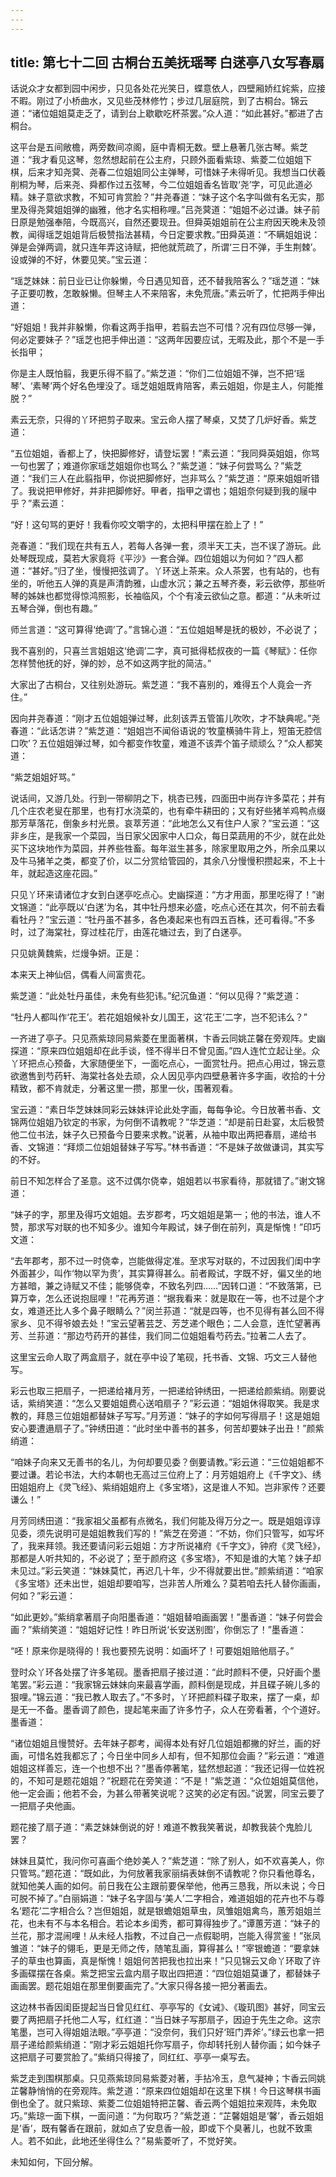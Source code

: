 ```yaml
---
---
---
```

title: 第七十二回 古桐台五美抚瑶琴 白蒁亭八女写春扇
---



话说众才女都到园中闲步，只见各处花光笑日，蝶意依人，四壁厢娇红姹紫，应接不暇。刚过了小桥曲水，又见些茂林修竹；步过几层庭院，到了古桐台。锦云道：“诸位姐姐莫走乏了，请到台上歇歇吃杯茶罢。”众人道：“如此甚好。”都进了古桐台。

这平台是五间敞檐，两旁数间凉阁，庭中青桐无数。壁上悬著几张古琴。紫芝道：“我才看见这琴，忽然想起前在公主府，只顾外面看紫琼、紫菱二位姐姐下棋，后来才知尧蓂、尧春二位姐姐同公主弹琴，可惜妹子未得听见。我想当口伏羲削桐为琴，后来尧、舜都作过五弦琴，今二位姐姐香名皆取‘尧’字，可见此道必精。妹子意欲求教，不知可肯赏脸？”井尧春道：“妹子这个名字叫做有名无实，那里及得尧蓂姐姐弹的幽雅，他才名实相称哩。”吕尧蓂道：“姐姐不必过谦。妹子前日原是勉强奉陪，今既高兴，自然还要现丑。但舜英姐姐前在公主府因天晚未及领教，闻得瑶芝姐姐背后极赞指法甚精，今日定要求教。”田舜英道：“不瞒姐姐说：弹是会弹两调，就只连年弄这诗赋，把他就荒疏了，所谓‘三日不弹，手生荆棘’。设或弹的不好，休要见笑。”宝云道：

“瑶芝妹妹：前日业已让你躲懒，今日遇见知音，还不替我陪客么？”瑶芝道：“妹子正要叨教，怎敢躲懒。但琴主人不来陪客，未免荒唐。”素云听了，忙把两手伸出道：

“好姐姐！我并非躲懒，你看这两手指甲，若翦去岂不可惜？况有四位尽够一弹，何必定要妹子？”瑶芝也把手伸出道：“这两年因要应试，无暇及此，那个不是一手长指甲；

你是主人既怕翦，我更乐得不翦了。”紫芝道：“你们二位姐姐不弹，岂不把‘瑶琴’、‘素琴’两个好名色埋没了。瑶芝姐姐既肯陪客，素云姐姐，你是主人，何能推脱？”

素云无奈，只得的丫环把剪子取来。宝云命人摆了琴桌，又焚了几炉好香。紫芝道：

“五位姐姐，香都上了，快把脚修好，请登坛罢！”素云道：“我同舜英姐姐，你骂一句也罢了；难道你家瑶芝姐姐你也骂么？”紫芝道：“妹子何尝骂么？”紫芝道：“我们三人在此翦指甲，你说把脚修好，岂非骂么？”紫芝道：“原来姐姐听错了。我说把甲修好，并非把脚修好。甲者，指甲之谓也；姐姐奈何疑到我的屦中乎？”素云道：

“好！这句骂的更好！我看你咬文嚼字的，太把科甲摆在脸上了！”

尧春道：“我们现在共有五人，若每人各弹一套，须半天工夫，岂不误了游玩。此处琴既现成，莫若大家竟将《平沙》一套合弹。四位姐姐以为何如？”四人都道：“甚好。”归了坐，慢慢把弦调了。丫环送上茶来。众人茶罢，也有站的，也有坐的，听他五人弹的真是声清韵雅，山虚水沉；兼之五琴齐奏，彩云欲停，那些听琴的姊妹也都觉得惊鸿照影，长袖临风，个个有凌云欲仙之意。都道：“从未听过五琴合弹，倒也有趣。”

师兰言道：“这可算得‘绝调’了。”言锦心道：“五位姐姐琴是抚的极妙，不必说了；

我不喜别的，只喜兰言姐姐这‘绝调’二字，真可抵得嵇叔夜的一篇《琴赋》：任你怎样赞他抚的好，弹的妙，总不如这两字批的简洁。”

大家出了古桐台，又往别处游玩。紫芝道：“我不喜别的，难得五个人竟会一齐住。”

因向井尧春道：“刚才五位姐姐弹过琴，此刻该弄五管笛儿吹吹，才不缺典呢。”尧春道：“此话怎讲？”紫芝道：“姐姐岂不闻俗语说的‘牧童横骑牛背上，短笛无腔信口吹’？五位姐姐弹过琴，如今都变作牧童，难道不该弄个笛子顽顽么？”众人都笑道：

“紫芝姐姐好骂。”

说话间，又游几处。行到一带柳阴之下，桃杏已残，四面田中尚存许多菜花；并有几个庄农老叟在那里，也有打水浇菜的，也有牵牛耕田的；又有好些猪羊鸡鸭点缀那芳草落花，倒象乡村光景。哀萃芳道：“此地怎么又有住户人家？”宝云道：“这非乡庄，是我家一个菜园，当日家父因家中人口众，每日菜蔬用的不少，就在此处买下这块地作为菜园，并养些牲畜。每年滋生甚多，除家里取用之外，所余瓜果以及牛马猪羊之类，都变了价，以二分赏给管园的，其余八分慢慢积攒起来，不上十年，就起造这座花园。”

只见丫环来请诸位才女到白蒁亭吃点心。史幽探道：“方才用面，那里吃得了！”谢文锦道：“此亭既以‘白蒁’为名，其中牡丹想来必盛，吃点心还在其次，何不前去看看牡丹？”宝云道：“牡丹虽不甚多，各色凑起来也有四五百株，还可看得。”不多时，过了海棠社，穿过桂花厅，由莲花塘过去，到了白蒁亭。

只见姚黄魏紫，烂熳争妍。正是：

本来天上神仙侣，偶看人间富贵花。

紫芝道：“此处牡丹虽佳，未免有些犯讳。”纪沉鱼道：“何以见得？”紫芝道：

“牡丹人都叫作‘花王’。若花姐姐候补女儿国王，这‘花王’二字，岂不犯讳么？”

一齐进了亭子。只见燕紫琼同易紫菱在里面著棋，卞香云同姚芷馨在旁观阵。史幽探道：“原来四位姐姐却在此手谈，怪不得半日不曾见面。”四人连忙立起让坐。众丫环把点心预备，大家随便坐下，一面吃点心，一面赏牡丹。把点心用过，锦云意欲邀售到芍药轩、海棠社各处去顽，众人因见亭内四壁悬著许多字画，收拾的十分精致，都不肯就走，分著这里一攒，那里一伙，围著观看。

宝云道：“素日华芝妹妹同彩云妹妹评论此处字画，每每争论。今日放著书香、文锦两位姐姐乃钦定的书家，为何倒不请教呢？”华芝道：“却是前日赴宴，太后极赞他二位书法，妹子久已预备今日要来求教。”说著，从袖中取出两把春扇，递给书香、文锦道：“拜烦二位姐姐替妹子写写。”林书香道：“不是妹子故做谦词，其实写的不好。

前日不知怎样合了圣意。这不过偶尔侥幸，姐姐若以书家看待，那就错了。”谢文锦道：

“妹子的字，那里及得巧文姐姐。去岁郡考，巧文姐姐是第一；他的书法，谁人不赞，那求写对联的也不知多少。谁知今年殿试，妹子倒在前列，真是惭愧！”印巧文道：

“去年郡考，那不过一时侥幸，岂能做得定准。至求写对联的，不过因我们闺中字外面甚少，叫作‘物以罕为贵’，其实算得甚么。前者殿试，字既不好，偏又坐的地方甚暗，兼之诗赋又不佳；能够侥幸，不致名列四……”因转口道：“不致落第，已算万幸，怎么还说抱屈哩！”花再芳道：“据我看来：就是取在一等，也不过是个才女，难道还比人多个鼻子眼睛么？”闵兰荪道：“就是四等，也不见得有甚么回不得家乡、见不得爷娘去处！”宝云望著芸芝、芳芝递个眼色；二人会意，连忙望著再芳、兰荪道：“那边芍药开的甚佳，我们同二位姐姐看芍药去。”拉著二人去了。

这里宝云命人取了两盒扇子，就在亭中设了笔砚，托书香、文锦、巧文三人替他写。

彩云也取三把扇子，一把递给褚月芳，一把递给钟绣田，一把递给颜紫绡。刚要说话，紫绡笑道：“怎么又要姐姐费心送咱扇子？”彩云道：“姐姐休得取笑。我是求教的，拜恳三位姐姐都替妹子写写。”月芳道：“妹子的字如何写得扇子！这是姐姐安心要遭遢扇子了。”钟绣田道：“此时坐中善书的甚多，何苦却要妹子出丑！”颜紫绡道：

“咱妹子向来又无善书的名儿，为何却要见委？倒要请教。”彩云道：“三位姐姐都不要过谦。若论书法，大约本朝也无高过三位府上了：月芳姐姐府上《千字文》、绣田姐姐府上《灵飞经》、紫绡姐姐府上《多宝塔》，这是谁人不知。岂非家传？还要谦么！”

月芳同绣田道：“我家祖父虽都有点微名，我们何能及得万分之一。既是姐姐谆谆见委，须先说明可是姐姐教我们写的！”紫芝在旁道：“不妨，你们只管写，如写坏了，我来拜领。我还要请问彩云姐姐：方才所说褚府《千字文》，钟府《灵飞经》，那都是人听共知的，不必说了；至于颜府这《多宝塔》，不知是谁的大笔？妹子却未见过。”彩云笑道：“妹妹莫忙，再迟几十年，少不得就要出世。”颜紫绡道：“咱家《多宝塔》还未出世，姐姐却要咱写，岂非苦人所难么？莫若咱去托人替你画画，何如？”彩云道：

“如此更妙。”紫绡拿著扇子向阳墨香道：“姐姐替咱画画罢！”墨香道：“妹子何尝会画？”紫绡笑道：“姐姐好记性！昨日所说‘长安送别图’，你倒忘了！”墨香道：

“呸！原来你是晓得的！我也要预先说明：如画坏了！可要姐姐赔他扇子。”

登时众丫环各处摆了许多笔砚。墨香把扇子接过道：“此时颜料不便，只好画个墨笔罢。”彩云道：“我家锦云妹妹向来最喜学画，颜料倒是现成，并且碟子碗儿多的狠哩。”锦云道：“我已教人取去了。”不多时，丫环把颜料碟子取来，摆了一桌，却是无一不备。墨香调了颜色，提起笔来画了许多竹子，众人在旁看著，个个道好。墨香道：

“诸位姐姐且慢赞好。去年妹子郡考，闻得本处有好几位姐姐都撇的好兰，画的好画，可惜名姓我都忘了；今日坐中同乡人却有，但不知那位会画？”彩云道：“难道姐姐这样善忘，连一个也想不出？”墨香停著笔，猛然想起道：“我还记得一位姓祝的，不知可是题花姐姐？”祝题花在旁笑道：“不是！”紫芝道：“众位姐姐莫信他，他一定会画；他若不会，为甚么带著笑说呢？这笑的必定有因。”说罢，同宝云要了一把扇子央他画。

题花接了扇子道：“素芝妹妹倒说的好！难道不教我笑著说，却教我装个鬼脸儿罢？

妹妹且莫忙，我问你可喜画个绝妙美人？”紫芝道：“除了别人，如不欢喜美人，你只管骂。”题花道：“既如此，为何放著我家丽绢表妹倒不请教呢？你只看他尊名，就知他美人画的如何。前日我在公主跟前要保举他，他再三恳我，所以未说；今日可脱不掉了。”白丽娟道：“妹子名字固与‘美人’二字相合，难道姐姐的花卉也不与尊名‘题花’二字相合么？岂但姐姐，就是银蟾姐姐草虫，凤雏姐姐禽鸟，蕙芳姐姐兰花，也未有不与本名相合。若论本乡闺秀，都可算得独步了。”谭蕙芳道：“妹子的兰花，那才混闹哩！从未经人指教，不过自己一点假聪明，岂能入得赏鉴！”张凤雏道：“妹子的翎毛，更是无师之传，随笔乱画，算得甚么！”宰银蟾道：“要拿妹子的草虫也算画，真是惭愧！姐姐何苦把我也拉出来！”只见锦云又命丫环取了许多画碟摆在各桌。紫芝把宝云盒内扇子取出四把道：“四位姐姐莫谦了，都替妹子画画罢。题花姐姐在那里倒要画完了。”大家只得各接一把分著画去。

这边林书香因闺臣提起当日曾见红红、亭亭写的《女诫》、《璇玑图》甚好，同宝云要了两把扇子托他二人写，红红道：“当日妹子写那扇子，因迫于先生之命。这宗笔墨，岂可入得姐姐法眼。”亭亭道：“没奈何，我们只好‘班门弄斧’。”绿云也拿一把扇子递给颜紫绡道：“刚才彩云姐姐托你写扇子，你却转托别人替你画；如今妹子这把扇子可要赏脸了。”紫绡只得接了，同红红、亭亭一桌写去。

紫芝走到围棋那桌。只见燕紫琼同易紫菱对著，手拈冷玉，息气凝神；卞香云同姚芷馨静悄悄的在旁观阵。紫芝道：“原来四位姐姐却在这里下棋！今日这琴棋书画倒也全了。就只紫琼、紫菱二位姐姐特把芷馨、香云两个姐姐拉来观阵，未免取巧。”紫琼一面下棋，一面问道：“为何取巧？”紫芝道：“芷馨姐姐是‘馨’，香云姐姐是’香’，既有馨香在跟前，就如点了安息香一般，即或下个臭著儿，也就不致熏人。若不如此，此地还坐得住么？”易紫菱听了，不觉好笑。

未知如何，下回分解。